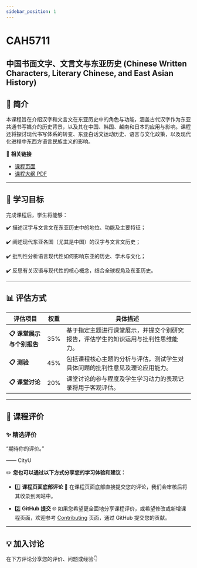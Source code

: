 ```yaml
---
sidebar_position: 1
---
```


# CAH5711
## 中国书面文字、文言文与东亚历史 (Chinese Written Characters, Literary Chinese, and East Asian History)

## **📘 简介**
本课程旨在介绍汉字和文言文在东亚历史中的角色与功能，涵盖古代汉字作为东亚共通书写媒介的历史背景，以及其在中国、韩国、越南和日本的应用与影响。课程还将探讨现代书写体系的转变、东亚白话文运动历史、语言与文化政策，以及现代化进程中东西方语言民族主义的影响。

🔗 **相关链接**
- [课程页面](https://www.cityu.edu.hk/catalogue/pg/202425/course/CAH5711.htm)
- [课程大纲 PDF](https://www.cityu.edu.hk/catalogue/pg/202425/course/CAH5711.pdf)

---

## **🎯 学习目标**

完成课程后，学生将能够：

✔️ 描述汉字与文言文在东亚历史中的地位、功能及主要特征；

✔️ 阐述现代东亚各国（尤其是中国）的汉字与文言文历史；

✔️ 批判性分析语言现代性如何影响东亚的历史、学术与文化；

✔️ 反思有关汉语与现代性的核心概念，结合全球视角及东亚历史。

---

## **📊 评估方式**

| **评估项目**               | **权重** | **具体描述**                                                                                       |
|---------------------------|---------|---------------------------------------------------------------------------------------------------|
| **📋 课堂展示与个别报告**    | 35%     | 基于指定主题进行课堂展示，并提交个别研究报告，评估学生的知识运用与批判性思维能力。                                                       |
| **📋 测验**               | 45%     | 包括课程核心主题的分析与评估，测试学生对具体问题的批判性意见及理论应用能力。                                                               |
| **📋 课堂讨论**           | 20%     | 课堂讨论的参与程度及学生学习动力的表现记录将用于客观评估。                                               |

---

## **💬 课程评价**

### ✨ **精选评价**
<div className={commentStyles.commentBox}>
    <p className={commentStyles.commentText}>
        “期待你的评价。”
    </p>
    <p className={commentStyles.commentAuthor}>—— CityU</p>
</div>

✏️ **您也可以通过以下方式分享您的学习体验和建议：**

- 1️⃣ **课程页面底部评论**
💬 在课程页面底部直接提交您的评论，我们会审核后将其收录到网站中。

- 2️⃣ **GitHub 提交**
🌐 如果您希望更全面地分享课程评价，或希望修改或新增课程页面，欢迎参考 [Contributing](https://penjc.github.io/cityU-navigator/contributing) 页面，通过 GitHub 提交您的贡献。

---

## **💡 加入讨论**

在下方评论分享您的评价、问题或经验👇
<Utterances />
